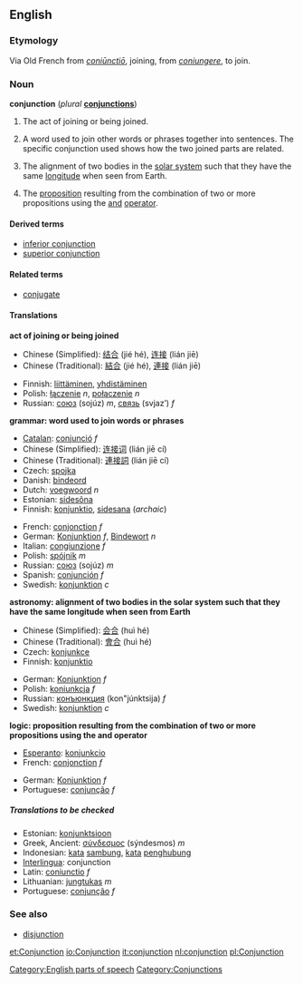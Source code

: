 ==English==
===Etymology===
Via Old French from {{L.}} ''[[coniunctio|coniūnctiō]]'', joining, from ''[[coniungere]]'', to join.

===Noun===
'''conjunction''' (''plural'' '''[[conjunctions]]''')

#The act of joining or being joined.
#{{grammar}} A word used to join other words or phrases together into sentences. The specific conjunction used shows how the two joined parts are related.
#{{astronomy}} The alignment of two bodies in the [[solar system]] such that they have the same [[longitude]] when seen from Earth.
#{{logic}} The [[proposition]] resulting from the combination of two or more propositions using the [[and]] [[operator]].

====Derived terms====
*[[inferior conjunction]]
*[[superior conjunction]]

====Related terms====
*[[conjugate]]

====Translations====

'''act of joining or being joined'''
{{top}}
*Chinese (Simplified): [[结合]] (jié hé), [[连接]] (lián jiē)
*Chinese (Traditional): [[結合]] (jié hé), [[連接]] (lián jiē)
{{mid}}
*Finnish: [[liittäminen]], [[yhdistäminen]]
*Polish: [[łączenie]] ''n'', [[połączenie]] ''n''
*Russian: [[союз]] (sojúz) ''m'', [[связь]] (svjaz’) ''f''
{{bottom}}

'''grammar: word used to join words or phrases'''
{{top}}
*[[Catalan]]: [[conjunció]] ''f''
*Chinese (Simplified): [[连接]][[词]] (lián jiē cí)
*Chinese (Traditional): [[連接]][[詞]] (lián jiē cí)
*Czech: [[spojka]]
*Danish: [[bindeord]]
*Dutch: [[voegwoord]] ''n''
*Estonian: [[sidesõna]]
*Finnish: [[konjunktio]], [[sidesana]] (''archaic'')
{{mid}}
*French: [[conjonction]] ''f''
*German: [[Konjunktion]] ''f'', [[Bindewort]] ''n''
*Italian: [[congiunzione]] ''f''
*Polish: [[spójnik]] ''m''
*Russian: [[союз]] (sojúz) ''m''
*Spanish: [[conjunción]] ''f''
*Swedish: [[konjunktion]] ''c''
{{bottom}}

'''astronomy: alignment of two bodies in the solar system such that they have the same longitude when seen from Earth'''
{{top}}
*Chinese (Simplified): [[会合]] (huì hé)
*Chinese (Traditional): [[會合]] (huì hé)
*Czech: [[konjunkce]]
*Finnish: [[konjunktio]]
{{mid}}
*German: [[Konjunktion]] ''f''
*Polish: [[koniunkcja]] ''f''
*Russian: [[конъюнкция]] (kon"júnktsija) ''f''
*Swedish: [[konjunktion]] ''c''
{{bottom}}

'''logic: proposition resulting from the combination of two or more propositions using the and operator'''
{{top}}
*[[Esperanto]]: [[konjunkcio]]
*French: [[conjonction]] ''f''
{{mid}}
*German: [[Konjunktion]] ''f''
*Portuguese: [[conjunção]] ''f''
{{bottom}}

=====Translations to be checked=====
<!--Remove this section once all of the translations below have been moved into the tables above.-->
{{checktrans}}

*Estonian: [[konjunktsioon]]
*Greek, Ancient: [[σύνδεσμος]] (sýndesmos) ''m''
*Indonesian: [[kata]] [[sambung]], [[kata]] [[hubung|penghubung]]
*[[Interlingua]]: conjunction
*Latin: [[coniunctio]] ''f''
*Lithuanian: [[jungtukas]] ''m''
*Portuguese: [[conjunção]] ''f''

===See also===
*[[disjunction]]

[[Category:English parts of speech]]
[[Category:Conjunctions]]

[[et:Conjunction]]
[[io:Conjunction]]
[[it:conjunction]]
[[nl:conjunction]]
[[pl:Conjunction]]